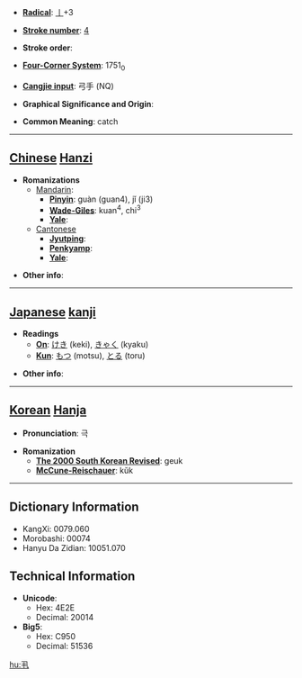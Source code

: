 * '''[[Wiktionary:Chinese radical index| Radical]]''': [[Wiktionary:Chinese radical index 丨|丨]]+3

* '''[[Wiktionary:Chinese total strokes index|Stroke number]]''': [[Wiktionary:Chinese total strokes index 4|4]]

* '''Stroke order''': 

* '''[[Wiktionary:Chinese four corner index|Four-Corner System]]''': 1751<sub>0</sub>

* '''[[Wiktionary:Chinese Cangjie index|Cangjie input]]''': 弓手 (NQ)

* '''Graphical Significance and Origin''': 

* '''Common Meaning''': catch

----

== [[Chinese]] [[Hanzi]] ==

* '''Romanizations'''
** [[Mandarin]]:
*** '''[[Pinyin]]''': guàn (guan4), jǐ (ji3)
*** '''[[Wade-Giles]]''': kuan<sup>4</sup>, chi<sup>3</sup>
*** '''[[Yale]]''': 
**[[Cantonese]]
***'''[[Jyutping]]''':
***'''[[Penkyamp]]''': 
***'''[[Yale]]''': 

* '''Other info''': 

----

== [[Japanese]] [[kanji]] ==

* '''Readings'''
** '''[[On]]''': [[けき]] (keki), [[きゃく]] (kyaku)
** '''[[Kun]]''': [[もつ]] (motsu), [[とる]] (toru)

* '''Other info''':  

----

== [[Korean]] [[Hanja]] ==

* '''Pronunciation''': 극

* '''Romanization'''
** '''[[The 2000 South Korean Revised Romanization|The 2000 South Korean Revised]]''': geuk
** '''[[McCune-Reischauer]]''': kŭk

----

== Dictionary Information ==

* KangXi: 0079.060
* Morobashi: 00074
* Hanyu Da Zidian: 10051.070

== Technical Information ==

* '''Unicode''':
** Hex: 4E2E
** Decimal: 20014
* '''Big5''':
** Hex: C950
** Decimal: 51536

[[hu:丮]]